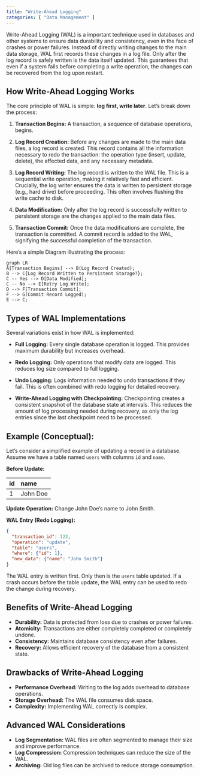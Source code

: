 ```yaml
---
title: "Write-Ahead Logging"
categories: [ "Data Management" ]
---
```


Write-Ahead Logging (WAL) is a important technique used in databases and other systems to ensure data durability and consistency, even in the face of crashes or power failures. Instead of directly writing changes to the main data storage, WAL first records these changes in a log file. Only after the log record is safely written is the data itself updated. This guarantees that even if a system fails before completing a write operation, the changes can be recovered from the log upon restart.

## How Write-Ahead Logging Works

The core principle of WAL is simple: **log first, write later**. Let's break down the process:

1.  **Transaction Begins:** A transaction, a sequence of database operations, begins.

2.  **Log Record Creation:** Before any changes are made to the main data files, a log record is created. This record contains all the information necessary to redo the transaction: the operation type (insert, update, delete), the affected data, and any necessary metadata.

3.  **Log Record Writing:** The log record is written to the WAL file. This is a sequential write operation, making it relatively fast and efficient. Crucially, the log writer ensures the data is written to persistent storage (e.g., hard drive) before proceeding. This often involves flushing the write cache to disk.

4.  **Data Modification:** Only after the log record is successfully written to persistent storage are the changes applied to the main data files.

5.  **Transaction Commit:** Once the data modifications are complete, the transaction is committed. A commit record is added to the WAL, signifying the successful completion of the transaction.

Here's a simple Diagram illustrating the process:

```mermaid
graph LR
A[Transaction Begins] --> B(Log Record Created);
B --> C{Log Record Written to Persistent Storage?};
C -- Yes --> D[Data Modified];
C -- No --> E[Retry Log Write];
D --> F[Transaction Commit];
F --> G(Commit Record Logged);
E --> C;
```

## Types of WAL Implementations

Several variations exist in how WAL is implemented:

-   **Full Logging:** Every single database operation is logged. This provides maximum durability but increases overhead.

-   **Redo Logging:** Only operations that modify data are logged. This reduces log size compared to full logging.

-   **Undo Logging:** Logs information needed to undo transactions if they fail. This is often combined with redo logging for detailed recovery.

-   **Write-Ahead Logging with Checkpointing:** Checkpointing creates a consistent snapshot of the database state at intervals. This reduces the amount of log processing needed during recovery, as only the log entries since the last checkpoint need to be processed.

## Example (Conceptual):

Let's consider a simplified example of updating a record in a database. Assume we have a table named `users` with columns `id` and `name`.

**Before Update:**

| id  | name     |
|:-----|:----------|
| 1   | John Doe |

**Update Operation:** Change John Doe's name to John Smith.

**WAL Entry (Redo Logging):**

``` json
{
  "transaction_id": 123,
  "operation": "update",
  "table": "users",
  "where": {"id": 1},
  "new_data": {"name": "John Smith"}
}
```

The WAL entry is written first. Only then is the `users` table updated. If a crash occurs before the table update, the WAL entry can be used to redo the change during recovery.

## Benefits of Write-Ahead Logging

-   **Durability:** Data is protected from loss due to crashes or power failures.
-   **Atomicity:** Transactions are either completely completed or completely undone.
-   **Consistency:** Maintains database consistency even after failures.
-   **Recovery:** Allows efficient recovery of the database from a consistent state.

## Drawbacks of Write-Ahead Logging

-   **Performance Overhead:** Writing to the log adds overhead to database operations.
-   **Storage Overhead:** The WAL file consumes disk space.
-   **Complexity:** Implementing WAL correctly is complex.

## Advanced WAL Considerations

-   **Log Segmentation:** WAL files are often segmented to manage their size and improve performance.
-   **Log Compression:** Compression techniques can reduce the size of the WAL.
-   **Archiving:** Old log files can be archived to reduce storage consumption.